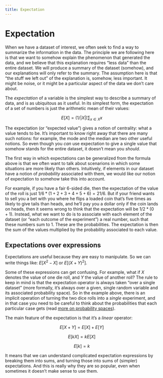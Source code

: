 ```yaml
---
title: Expectation
---
```


# Expectation

When we have a dataset of interest, we often seek to find a way to
summarize the information in the data. The principle we are following here
is that we want to somehow explain the phenomenon that generated the
data, and we believe that this explanation requires "less data" than
the entire dataset. We will produce a summary of the dataset
(somehow), and our explanations will only refer to the summary. The
assumption here is that "the stuff we left out" of the explanation is,
somehow, less important. It might be noise, or it might be a
particular aspect of the data we don't care about.

The *expectation* of a variable is the simplest way to describe a
summary of data, and is as ubiquitous as it useful. In its simplest
form, the expectation of a set of numbers is just the arithmetic mean
of their values:

$$E[X] = (1/|X|) \sum_{x \in X} x$$

The expectation (or "expected value") gives a notion of centrality:
what a value tends to be. It's important to know right away that there
are many such notions: for example, the mode and the median are two
other useful notions. So even though you *can* use expectation to
give a single value that somehow stands for the entire dataset, it
doesn't mean you *should*.

The first way in which expectations can be generalized from the
formula above is that we often want to talk about scenarions in which
some situations are more likely than others. Intuitively, if elements
in our dataset have a notion of *probability* associated with them, we
would like our notion of expectation to somehow take this into
account. 

For example, if you have a fair 6-sided die, then the
expectation of the value of the roll is just $1/6 * (1+2+3+4+5+6) =
21/6$. But if your friend wants to sell you a bet with you
where he flips a loaded coin that's five times as likely to give tails than
heads, and he'll pay you a dollar only if the coin lands on heads,
then it seems wrong to think that the expectation will be $1/2 * (0 +
1)$. Instead, what we want to do is to associate with each element of
the dataset (or "each outcome of the experiment") a real number, such
that these numbers sum to 1. These are the probabilities. The
expectation is then the sum of the values multiplied by the
probability associated to each value.

## Expectations over expressions

Expectations are useful because they are easy to manipulate. So we can
write things like: $E[X^2 - X]$ or $E[(X+Y)^2]$.

Some of these expressions can get confusing. For example, what if $X$
denotes the value of one die roll, and $Y$ the value of another roll?
The rule to keep in mind is that the expectation operator is always taken "over a
single dataset" (more formally, it's always over a given, single
random variable and its associated probability space). So in the example
above, there is an implicit operation of turning the two dice rolls
into a *single* experiment, and in that case you need to be careful to
think about the probabilities that each particular case gets (read
[more on probability spaces](probabilities.html)).

The main feature of the expectation is that it's a *linear* operator:

$$E[X + Y] = E[X] + E[Y]$$

$$E[kX] = k E[X]$$

$$E[k] = k$$

It means that we can understand complicated expectation expressions by
breaking them into sums, and turning those into sums of
(simpler) expectations. And this is really why they are so popular,
even when sometimes it doesn't make sense to use them. 

